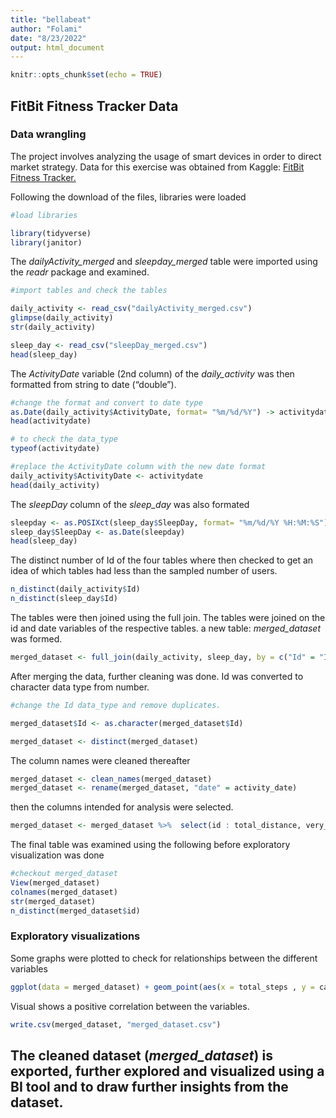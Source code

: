 ```yaml
---
title: "bellabeat"
author: "Folami"
date: "8/23/2022"
output: html_document
---
```


```r
knitr::opts_chunk$set(echo = TRUE)
```

## FitBit Fitness Tracker Data
### Data wrangling

The project involves analyzing the usage of smart devices in order to direct market strategy. Data for this exercise was obtained from Kaggle: [FitBit Fitness Tracker.](https://www.kaggle.com/datasets/arashnic/fitbit)

Following the download of the files, libraries were loaded
```r
#load libraries

library(tidyverse)
library(janitor)

```

The *dailyActivity_merged* and *sleepday_merged* table were imported using the *readr* package and examined.

```r
#import tables and check the tables

daily_activity <- read_csv("dailyActivity_merged.csv")
glimpse(daily_activity)
str(daily_activity)

sleep_day <- read_csv("sleepDay_merged.csv")
head(sleep_day)
```

The *ActivityDate* variable (2nd column) of the *daily_activity* was then formatted from string  to date ("double").

```r

#change the format and convert to date type
as.Date(daily_activity$ActivityDate, format= "%m/%d/%Y") -> activitydate
head(activitydate)

# to check the data_type
typeof(activitydate)

#replace the ActivityDate column with the new date format
daily_activity$ActivityDate <- activitydate
head(daily_activity)

```

The *sleepDay* column of the *sleep_day* was also formated

```r
sleepday <- as.POSIXct(sleep_day$SleepDay, format= "%m/%d/%Y %H:%M:%S")
sleep_day$SleepDay <- as.Date(sleepday)
head(sleep_day)
```

The distinct number of Id of the four tables where then checked to get an idea of which tables had less than the sampled number of users.

```r

n_distinct(daily_activity$Id)
n_distinct(sleep_day$Id)

```

The tables were then joined using the full join. The tables were joined on the id and date variables of the respective tables. a new table: *merged_dataset* was formed.

```r

merged_dataset <- full_join(daily_activity, sleep_day, by = c("Id" = "Id", "ActivityDate" = "SleepDay"))

```

After merging the data, further cleaning was done. Id was converted to character data type from number. 

```r
#change the Id data_type and remove duplicates.

merged_dataset$Id <- as.character(merged_dataset$Id)

merged_dataset <- distinct(merged_dataset)

```

The column names were cleaned thereafter

```r

merged_dataset <- clean_names(merged_dataset)
merged_dataset <- rename(merged_dataset, "date" = activity_date)

```

then the columns intended for analysis were selected.

```r

merged_dataset <- merged_dataset %>%  select(id : total_distance, very_active_distance : total_time_in_bed)

```

The final table was examined using the following before exploratory visualization was done

```r
#checkout merged_dataset
View(merged_dataset)
colnames(merged_dataset)
str(merged_dataset)
n_distinct(merged_dataset$id)

```

### Exploratory visualizations

Some graphs were plotted to check for relationships between the different variables

```r

ggplot(data = merged_dataset) + geom_point(aes(x = total_steps , y = calories, color = id)) + labs(x="Total steps", y = "Calories", title="Calories vs. Total_steps")

```


Visual shows a positive correlation between the variables.  

```r

write.csv(merged_dataset, "merged_dataset.csv")

```
The cleaned dataset (*merged_dataset*) is exported, further explored and visualized using a BI tool and to draw further insights from the dataset.
---
